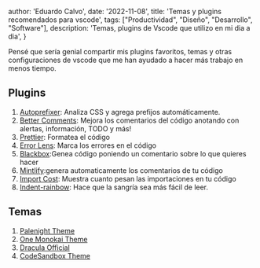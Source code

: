 
  author: 'Eduardo Calvo',
  date: '2022-11-08',
  title: 'Temas y plugins recomendados para vscode',
  tags: ["Productividad", "Diseño", "Desarrollo", "Software"],
  description:
    'Temas, plugins de Vscode que utilizo en mi dia a dia',
}


Pensé que sería genial compartir mis plugins favoritos, temas y otras configuraciones de vscode que me han ayudado a hacer más trabajo en menos tiempo.

## Plugins

1. [Autoprefixer](https://marketplace.visualstudio.com/items?itemName=mrmlnc.vscode-autoprefixer): Analiza CSS y agrega prefijos automáticamente.
2. [Better Comments](https://marketplace.visualstudio.com/items?itemName=aaron-bond.better-comments): Mejora los comentarios del código anotando con alertas, información, TODO y más!
3. [Prettier](https://marketplace.visualstudio.com/items?itemName=esbenp.prettier-vscode): Formatea el código
4. [Error Lens](https://marketplace.visualstudio.com/items?itemName=usernamehw.errorlens): Marca los errores en el código
5. [Blackbox](https://marketplace.visualstudio.com/items?itemName=Blackboxapp.blackbox):Genea código poniendo un comentario sobre lo que quieres hacer
5. [Mintlify](https://marketplace.visualstudio.com/items?itemName=mintlify.document):genera automaticamente los comentarios de tu código
6. [Import Cost]( https://marketplace.visualstudio.com/items?itemName=wix.vscode-import-cost): Muestra cuanto pesan las importaciones en tu código
7. [Indent-rainbow](https://marketplace.visualstudio.com/items?itemName=oderwat.indent-rainbow): Hace que la sangría sea más fácil de leer.

## Temas

1. [Palenight Theme](https://marketplace.visualstudio.com/items?itemName=whizkydee.material-palenight-theme)
2. [One Monokai Theme](https://marketplace.visualstudio.com/items?itemName=azemoh.one-monokai)
3. [Dracula Official](https://marketplace.visualstudio.com/items?itemName=dracula-theme.theme-dracula)
4. [CodeSandbox Theme](https://marketplace.visualstudio.com/items?itemName=CodeSandbox-io.codesandbox-projects-theme)
